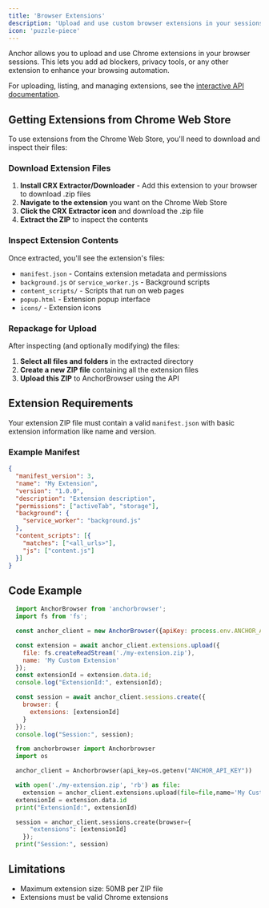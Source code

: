 ```yaml
---
title: 'Browser Extensions'
description: 'Upload and use custom browser extensions in your sessions'
icon: 'puzzle-piece'
---
```


Anchor allows you to upload and use Chrome extensions in your browser sessions. This lets you add ad blockers, privacy tools, or any other extension to enhance your browsing automation.

For uploading, listing, and managing extensions, see the [interactive API documentation](/api-reference/extensions).

## Getting Extensions from Chrome Web Store

To use extensions from the Chrome Web Store, you'll need to download and inspect their files:

### Download Extension Files

1. **Install CRX Extractor/Downloader** - Add this extension to your browser to download .zip files
2. **Navigate to the extension** you want on the Chrome Web Store
3. **Click the CRX Extractor icon** and download the .zip file
4. **Extract the ZIP** to inspect the contents

### Inspect Extension Contents

Once extracted, you'll see the extension's files:
- `manifest.json` - Contains extension metadata and permissions
- `background.js` or `service_worker.js` - Background scripts
- `content_scripts/` - Scripts that run on web pages
- `popup.html` - Extension popup interface
- `icons/` - Extension icons

### Repackage for Upload

After inspecting (and optionally modifying) the files:
1. **Select all files and folders** in the extracted directory
2. **Create a new ZIP file** containing all the extension files
3. **Upload this ZIP** to AnchorBrowser using the API

## Extension Requirements

Your extension ZIP file must contain a valid `manifest.json` with basic extension information like name and version.

### Example Manifest
```json
{
  "manifest_version": 3,
  "name": "My Extension",
  "version": "1.0.0",
  "description": "Extension description",
  "permissions": ["activeTab", "storage"],
  "background": {
    "service_worker": "background.js"
  },
  "content_scripts": [{
    "matches": ["<all_urls>"],
    "js": ["content.js"]
  }]
}
```

## Code Example

<CodeGroup>

```javascript node.js
  import AnchorBrowser from 'anchorbrowser';
  import fs from 'fs';

  const anchor_client = new AnchorBrowser({apiKey: process.env.ANCHOR_API_KEY});

  const extension = await anchor_client.extensions.upload({
    file: fs.createReadStream('./my-extension.zip'),
    name: 'My Custom Extension'
  });
  const extensionId = extension.data.id;
  console.log("ExtensionId:", extensionId);

  const session = await anchor_client.sessions.create({
    browser: {
      extensions: [extensionId]
    }
  });
  console.log("Session:", session);
```

```python python
  from anchorbrowser import Anchorbrowser
  import os

  anchor_client = Anchorbrowser(api_key=os.getenv("ANCHOR_API_KEY"))

  with open('./my-extension.zip', 'rb') as file:
    extension = anchor_client.extensions.upload(file=file,name='My Custom Extension')
  extensionId = extension.data.id
  print("ExtensionId:", extensionId)

  session = anchor_client.sessions.create(browser={
      "extensions": [extensionId]
    });
  print("Session:", session)
```
</CodeGroup>

## Limitations

- Maximum extension size: 50MB per ZIP file
- Extensions must be valid Chrome extensions